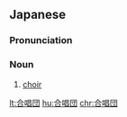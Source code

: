 ==Japanese==
{{wikipedia|lang=ja}}
{{ja-kanjitab|yomi=o}}

===Pronunciation===
{{ja-pron|がっしょうだん|y=o}}

===Noun===
{{ja-noun|がっしょうだん}}

# [[choir]]

[[lt:合唱団]]
[[hu:合唱団]]
[[chr:合唱団]]